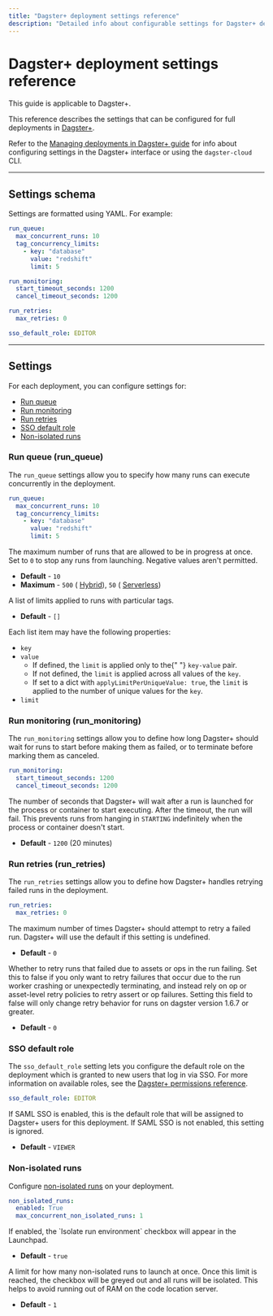 ```yaml
---
title: "Dagster+ deployment settings reference"
description: "Detailed info about configurable settings for Dagster+ deployments."
---
```


# Dagster+ deployment settings reference

<Note>This guide is applicable to Dagster+.</Note>

This reference describes the settings that can be configured for full deployments in [Dagster+](/dagster-plus).

Refer to the [Managing deployments in Dagster+ guide](/dagster-plus/managing-deployments/managing-deployments#configuring-deployment-settings) for info about configuring settings in the Dagster+ interface or using the `dagster-cloud` CLI.

---

## Settings schema

Settings are formatted using YAML. For example:

```yaml
run_queue:
  max_concurrent_runs: 10
  tag_concurrency_limits:
    - key: "database"
      value: "redshift"
      limit: 5

run_monitoring:
  start_timeout_seconds: 1200
  cancel_timeout_seconds: 1200

run_retries:
  max_retries: 0

sso_default_role: EDITOR
```

---

## Settings

For each deployment, you can configure settings for:

- [Run queue](#run-queue-run_queue)
- [Run monitoring](#run-monitoring-run_monitoring)
- [Run retries](#run-retries-run_retries)
- [SSO default role](#sso-default-role)
- [Non-isolated runs](#non-isolated-runs)

### Run queue (run_queue)

The `run_queue` settings allow you to specify how many runs can execute concurrently in the deployment.

```yaml
run_queue:
  max_concurrent_runs: 10
  tag_concurrency_limits:
    - key: "database"
      value: "redshift"
      limit: 5
```

<ReferenceTable>
  <ReferenceTableItem propertyName="run_queue.max_concurrent_runs">
    The maximum number of runs that are allowed to be in progress at once. Set
    to <code>0</code> to stop any runs from launching. Negative values aren't
    permitted.
    <ul>
      <li>
        <strong>Default</strong> - <code>10</code>
      </li>
      <li>
        <strong>Maximum</strong> - <code>500</code> (
        <a href="/dagster-plus/deployment/hybrid">Hybrid</a>), <code>50</code> (
        <a href="/dagster-plus/deployment/serverless">Serverless</a>)
      </li>
    </ul>
  </ReferenceTableItem>
  <ReferenceTableItem propertyName="run_queue.tag_concurrency_limits">
    A list of limits applied to runs with particular tags.
    <ul>
      <li>
        <strong>Default</strong> - <code>[]</code>
      </li>
    </ul>
    Each list item may have the following properties:
    <ul>
      <li>
        <code>key</code>
      </li>
      <li>
        <code>value</code>
        <ul>
          <li>
            If defined, the <code>limit</code> is applied only to the{" "}
            <code>key-value</code> pair.
          </li>
          <li>
            If not defined, the <code>limit</code> is applied across all values
            of the
            <code>key</code>.
          </li>
          <li>
            If set to a dict with <code>applyLimitPerUniqueValue: true</code>,
            the <code>limit</code> is applied to the number of unique values for
            the <code>key</code>.
          </li>
        </ul>
      </li>
      <li>
        <code>limit</code>
      </li>
    </ul>
  </ReferenceTableItem>
</ReferenceTable>

### Run monitoring (run_monitoring)

The `run_monitoring` settings allow you to define how long Dagster+ should wait for runs to start before making them as failed, or to terminate before marking them as canceled.

```yaml
run_monitoring:
  start_timeout_seconds: 1200
  cancel_timeout_seconds: 1200
```

<ReferenceTable>
  <ReferenceTableItem propertyName="run_monitoring.start_timeout_seconds">
    The number of seconds that Dagster+ will wait after a run is launched for
    the process or container to start executing. After the timeout, the run will
    fail. This prevents runs from hanging in <code>STARTING</code> indefinitely
    when the process or container doesn't start.
    <ul>
      <li>
        <strong>Default</strong> - <code>1200</code> (20 minutes)
      </li>
    </ul>
  </ReferenceTableItem>
</ReferenceTable>

### Run retries (run_retries)

The `run_retries` settings allow you to define how Dagster+ handles retrying failed runs in the deployment.

```yaml
run_retries:
  max_retries: 0
```

<ReferenceTable>
  <ReferenceTableItem propertyName="run_retries.max_retries">
    The maximum number of times Dagster+ should attempt to retry a failed run.
    Dagster+ will use the default if this setting is undefined.
    <ul>
      <li>
        <strong>Default</strong> - <code>0</code>
      </li>
    </ul>
  </ReferenceTableItem>
  <ReferenceTableItem propertyName="run_retries.retry_on_asset_or_op_failure">
    Whether to retry runs that failed due to assets or ops in the run failing.
    Set this to false if you only want to retry failures that occur due to the
    run worker crashing or unexpectedly terminating, and instead rely on op or
    asset-level retry policies to retry assert or op failures. Setting this
    field to false will only change retry behavior for runs on dagster version
    1.6.7 or greater.
    <ul>
      <li>
        <strong>Default</strong> - <code>0</code>
      </li>
    </ul>
  </ReferenceTableItem>
</ReferenceTable>

### SSO default role

The `sso_default_role` setting lets you configure the default role on the deployment which is granted to new users that log in via SSO. For more information on available roles, see the [Dagster+ permissions reference](/dagster-plus/account/managing-users/managing-user-roles-permissions#user-permissions-reference).

```yaml
sso_default_role: EDITOR
```

<ReferenceTable>
  <ReferenceTableItem propertyName="sso_default_role">
    If SAML SSO is enabled, this is the default role that will be assigned to
    Dagster+ users for this deployment. If SAML SSO is not enabled, this setting
    is ignored.
    <ul>
      <li>
        <strong>Default</strong> - <code>VIEWER</code>
      </li>
    </ul>
  </ReferenceTableItem>
</ReferenceTable>

### Non-isolated runs

Configure [non-isolated runs](/dagster-plus/deployment/serverless) on your deployment.

```yaml
non_isolated_runs:
  enabled: True
  max_concurrent_non_isolated_runs: 1
```

<ReferenceTable>
  <ReferenceTableItem propertyName="enabled">
    If enabled, the `Isolate run environment` checkbox will appear in the
    Launchpad.
    <ul>
      <li>
        <strong>Default</strong> - <code>true</code>
      </li>
    </ul>
  </ReferenceTableItem>
  <ReferenceTableItem propertyName="max_concurrent_non_isolated_runs">
    A limit for how many non-isolated runs to launch at once. Once this limit is
    reached, the checkbox will be greyed out and all runs will be isolated. This
    helps to avoid running out of RAM on the code location server.
    <ul>
      <li>
        <strong>Default</strong> - <code>1</code>
      </li>
    </ul>
  </ReferenceTableItem>
</ReferenceTable>

